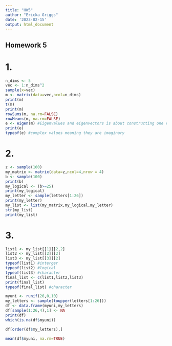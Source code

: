 ```yaml
---
title: "HW5"
author: "Ericka Griggs"
date: '2023-02-15'
output: html_document
---
```


## Homework 5

# 1. 
```r
n_dims <- 5
vec <- 1:n_dims^2
sample(x=vec)
m <- matrix(data=vec,ncol=n_dims)
print(m)
t(m)
print(m)
rowSums(m, na.rm=FALSE)
rowMeans(m, na.rm=FALSE)
e <- eigen(m) #Eigenvalues and eigenvectors is about constructing one vector with one value to represent a large matrix.
print(e)
typeof(e) #complex values meaning they are imaginary
```

# 2. 
```r
z <- sample(100)
my_matrix <- matrix(data=z,ncol=4,nrow = 4)
b <- sample(100)
print(b)
my_logical <- (b>=25)
print(my_logical)
my_letter <- sample(letters[1:26])
print(my_letter)
my_list <- list(my_matrix,my_logical,my_letter)
str(my_list)
print(my_list)

```

# 3. 
```r
list1 <- my_list[[1]][2,2] 
list2 <- my_list[[2]][2]
list3 <- my_list[[3]][2]        
typeof(list1) #interger
typeof(list2) #logical
typeof(list3) #character
final_list <- c(list1,list2,list3)
print(final_list)
typeof(final_list) #character

myuni <- runif(26,0,10)
my_letters <- sample(toupper(letters[1:26]))
df <- data.frame(myuni,my_letters)
df[sample(1:26,4),1] <- NA
print(df)
which(is.na(df$myuni))

df[order(df$my_letters),]

mean(df$myuni, na.rm=TRUE)
```

